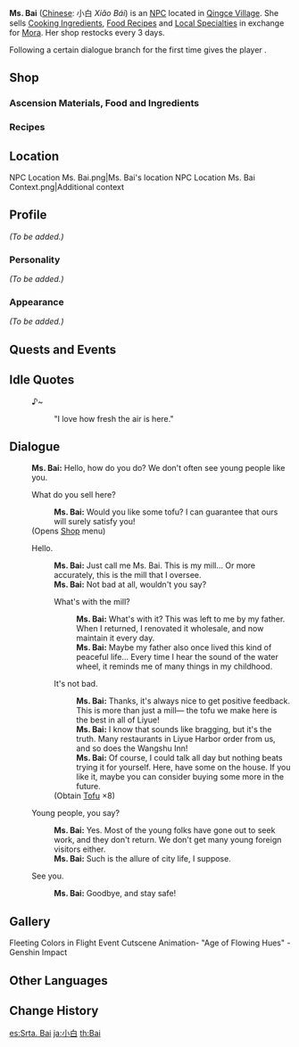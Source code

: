 {{Meta
<!-- Remove this template after adding the missing info -->
|missing_NPC_profile  = yes
}}
{{Character Infobox
|type             = NPC
|image            = NPC Ms. Bai.png
|region           = Liyue
|affiliation      = Qingce Village
|title            = Miller
|dialoguereward   = {{card|Tofu|8}}
}}
'''Ms. Bai''' (<u>Chinese</u>: 小白 ''Xiǎo Bái'') is an [[NPC]] located in [[Qingce Village]]. She sells [[Cooking Ingredient]]s, [[Recipe|Food Recipes]] and [[Local Specialty|Local Specialties]] in exchange for [[Mora]]. Her shop restocks every 3 days.

Following a certain dialogue branch for the first time gives the player {{Item|Tofu|20|x=8}}.

==Shop==
===Ascension Materials, Food and Ingredients===
{{Shop/Header|note=Refreshes|total=1|vendor=Ms. Bai}}
{{Shop|Qingce Stir Fry|6,150|2|note=Daily|total=1}}
{{Shop|Tofu|120|10|note=Every 3 Days|total=1}}
{{Shop|Almond|150|10|note=Every 3 Days|total=1}}
{{Shop|Silk Flower|1,000|5|note=Every 3 Days|total=1}}
{{Shop|Glaze Lily|50,000|3|note=Monthly|total=1}}
{{Shop/Footer|note=&#32;|total=170,000}}

===Recipes===
{{Shop/Header|note=Required<br />[[Adventure Rank]]|total=1|vendor=Ms. Bai}}
{{Shop|Recipe|2,500|1|note=1|specific=Recipe: Noodles with Mountain Delicacies|total=1}}
{{Shop|Recipe|5,000|1|note=1|specific=Recipe: Qingce Stir Fry|total=1}}
{{Shop|Recipe|5,000|1|note=1|specific=Recipe: Jueyun Guoba|total=1}}
{{Shop/Footer|note=&#32;|total=12,500}}

==Location==
<gallery>
NPC Location Ms. Bai.png|Ms. Bai's location
NPC Location Ms. Bai Context.png|Additional context
</gallery>

==Profile==
<!-- detailed story/lore information goes here -->
''(To be added.)''

===Personality===
''(To be added.)''

===Appearance===
''(To be added.)''

==Quests and Events==
{{Quests and Events}}

==Idle Quotes==
{{Dialogue start}}
: {{DIcon|Idle}} ♪~
:: {{A|VO Ms. Bai 01.ogg}} "I love how fresh the air is here."
{{Dialogue end}}

==Dialogue==
{{Dialogue start}}
:'''Ms. Bai:''' Hello, how do you do? We don't often see young people like you.
:{{DIcon|Shop}} What do you sell here?
::'''Ms. Bai:''' Would you like some tofu? I can guarantee that ours will surely satisfy you!
:;(Opens [[#Shop|Shop]] menu)
:{{DIcon}} Hello.
::'''Ms. Bai:''' Just call me Ms. Bai. This is my mill... Or more accurately, this is the mill that I oversee.
::'''Ms. Bai:''' Not bad at all, wouldn't you say?
::{{DIcon}} What's with the mill?
:::'''Ms. Bai:''' What's with it? This was left to me by my father. When I returned, I renovated it wholesale, and now maintain it every day.
:::'''Ms. Bai:''' Maybe my father also once lived this kind of peaceful life... Every time I hear the sound of the water wheel, it reminds me of many things in my childhood.
::{{DIcon|Reward}} It's not bad.
:::'''Ms. Bai:''' Thanks, it's always nice to get positive feedback. This is more than just a mill&mdash; the tofu we make here is the best in all of Liyue!
:::'''Ms. Bai:''' I know that sounds like bragging, but it's the truth. Many restaurants in Liyue Harbor order from us, and so does the Wangshu Inn!
:::'''Ms. Bai:''' Of course, I could talk all day but nothing beats trying it for yourself. Here, have some on the house. If you like it, maybe you can consider buying some more in the future.
::;(Obtain [[Tofu]] ×8)
:{{DIcon}} Young people, you say?
::'''Ms. Bai:''' Yes. Most of the young folks have gone out to seek work, and they don't return. We don't get many young foreign visitors either.
::'''Ms. Bai:''' Such is the allure of city life, I suppose.
:{{DIcon}} See you.
::'''Ms. Bai:''' Goodbye, and stay safe!
{{Dialogue end}}

==Gallery==
<gallery>
Fleeting Colors in Flight Event Cutscene Animation- "Age of Flowing Hues" - Genshin Impact
</gallery>

==Other Languages==
{{Other Languages
|default_hidden = 1
|en      = Ms. Bai
|zhs     = 小白
|zhs_rm  = Xiǎo Bái
|zht     = 小白
|zht_rm  = Xiǎo Bái
|ja      = 小白
|ja_rm   = Shouhaku{{Assumed}}
|ko      = 소백
|ko_rm   = Sobaek
|es      = Srta. Bai
|fr      = Xiaobai
|ru      = Мисс Бай
|th      = Bai
|vi      = Bé Bai
|de      = Fräulein Bai
|id      = Nona Bai
|pt      = Xiaobai
|tr      = Bayan Bai
|it      = Signorina Bai
}}

==Change History==
{{Change History|1.0}}

[[es:Srta. Bai]]
[[ja:小白]]
[[th:Bai]]